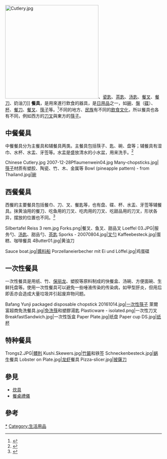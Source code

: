 {{noteTA
|1=zh-hans:一次性;zh-hk:即棄;zh-sg:衛生;zh-tw:免洗
}}
[[File:Cutlery.jpg|300px]]、[[汤匙|瓷匙]]、[[茶匙|茶匙]]、[[汤匙|汤匙]]、[[餐叉|餐叉]]、[[餐刀|餐刀]]、奶油刀]]
'''餐具'''，是用來進行飲食的器具，是[[日用品|日用品]]之一，如[[碗|碗]]、[[盤|盤]]（[[碟|碟]]）、[[杯|杯]]、[[餐刀|餐刀]]、[[叉_(餐具)|餐叉]]、[[筷子|筷子]]等。<ref>{{Cite web |url=http://www.oxfordlearnersdictionaries.com/definition/american_english/tableware?q=+tableware |title=Definition of tableware noun from the Oxford Advanced American Dictionary |access-date=2015-01-31 |archive-date=2020-05-26 |archive-url=https://web.archive.org/web/20200526005800/https://www.oxfordlearnersdictionaries.com/definition/american_english/tableware?q=+tableware |dead-url=no }}</ref>不同的地方、[[民族|民族]]有不同的[[飲食文化|飲食文化]]，所以餐具也各有不同，例如西方的[[餐刀|刀]][[叉子|叉]]與東方的[[筷子|筷子]]。
==中餐餐具==
中餐餐具分为主餐具和辅餐具两类。主餐具包括筷子、匙、碗、盘等；辅餐具有湿巾、水杯、水盂、牙签等。水盂是盛放清水的小水盆，用来洗手。<ref>{{cite book |author1=余晓晖 |title=2008公民礼仪手册 |date=2006 |publisher=清华大学出版社 |isbn=7302126860|pages=108-111}}</ref>
<gallery>
Chinese Cutlery.jpg
2007-12-28Pflaumenwein04.jpg
Many-chopsticks.jpg|[[筷子|筷子]]材质有塑胶、陶瓷、竹、木、金属等
Bowl (pineapple pattern) - from Thailand.jpg|[[碗|碗]]
</gallery>
==西餐餐具==
{{main|西方餐具}}
西餐的主要餐具包括餐巾、刀、叉、餐匙等，也有盘、碟、杯、水盂、牙签等辅餐具。抹黄油用的餐刀、吃鱼用的刀叉、吃肉用的刀叉、吃甜品用的刀叉，形状各异，摆放的位置也不同。<ref>{{cite book |author1=余晓晖 |title=2008公民礼仪手册 |date=2006 |publisher=清华大学出版社 |isbn=7302126860|pages=112-116}}</ref>
<gallery>
Silbertafel Reiss 3 rem.jpg
Forks.png|餐叉、鱼叉、甜品叉
Loeffel 03.JPG|服务勺、[[汤匙|汤匙]]、甜品勺、[[茶匙|茶匙]]
Sporks - 20070804.jpg|[[叉勺|叉勺]]
Kaffeebesteck.jpg|蛋糕、咖啡餐具
4Butter01.jpg|黄油刀
</gallery>
<gallery>
Sauce boat.jpg|[[醬料船|醬料船]]
Porzellaneierbecher mit Ei und Löffel.jpg|鸡蛋碟
</gallery>

==一次性餐具==
{{main|一次性餐具}}
一次性餐具是用纸、竹、[[保丽龙|保丽龙]]、塑胶等原料制成的快餐盒、汤碗、方便面碗、生鲜托盘等。使用一次性餐具可以避免一些唾液传染的传染病，如甲型肝炎，但用后即丢亦会造成大量垃圾并引起废弃物问题。
<gallery>
Bafang Yunji packaged disposable chopstick 20161014.jpg|[[一次性筷子|一次性筷子]]
萊爾富超商免洗餐具.jpg|[[免洗筷|免洗筷]]和塑膠湯匙
Plasticware - isolated.png|一次性刀叉
BreakfastSandwich.jpg|一次性饭盒
Paper Plate.jpg|纸盘
Paper cup DS.jpg|[[纸杯|纸杯]]
</gallery>

==特种餐具==
<gallery>
Trongs2.JPG|[[髒剋|髒剋]]
Kushi.Skewers.jpg|[[竹籤|竹籤]]和铁签
Schneckenbesteck.jpg|[[蜗牛|蜗牛]]餐具
Lobster on Plate.jpg|[[海螯虾科|龙虾]]餐具
Pizza-slicer.jpg|[[披薩刀|披薩刀]]
</gallery>

==參見==
{{commonscat|Tableware|餐具}}
*[[炊具|炊具]]
*[[餐桌禮儀|餐桌禮儀]]

==參考==
{{reflist}}

{{餐具}}
[[Category:餐具|*]]
[[Category:生活用品|Category:生活用品]]
